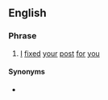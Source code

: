 ==English==

===Phrase===
{{en-phrase}}

# {{label|en|Internet}} [[I]] [[fix]]ed [[your]] [[post]] [[for]] [[you]]

====Synonyms====
* {{l|en|FTFY}}